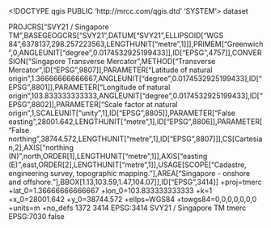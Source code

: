 <!DOCTYPE qgis PUBLIC 'http://mrcc.com/qgis.dtd' 'SYSTEM'>
<qgis version="3.38.1-Grenoble">
  <identifier></identifier>
  <parentidentifier></parentidentifier>
  <language></language>
  <type>dataset</type>
  <title></title>
  <abstract></abstract>
  <links/>
  <dates/>
  <fees></fees>
  <encoding></encoding>
  <crs>
    <spatialrefsys nativeFormat="Wkt">
      <wkt>PROJCRS["SVY21 / Singapore TM",BASEGEOGCRS["SVY21",DATUM["SVY21",ELLIPSOID["WGS 84",6378137,298.257223563,LENGTHUNIT["metre",1]]],PRIMEM["Greenwich",0,ANGLEUNIT["degree",0.0174532925199433]],ID["EPSG",4757]],CONVERSION["Singapore Transverse Mercator",METHOD["Transverse Mercator",ID["EPSG",9807]],PARAMETER["Latitude of natural origin",1.36666666666667,ANGLEUNIT["degree",0.0174532925199433],ID["EPSG",8801]],PARAMETER["Longitude of natural origin",103.833333333333,ANGLEUNIT["degree",0.0174532925199433],ID["EPSG",8802]],PARAMETER["Scale factor at natural origin",1,SCALEUNIT["unity",1],ID["EPSG",8805]],PARAMETER["False easting",28001.642,LENGTHUNIT["metre",1],ID["EPSG",8806]],PARAMETER["False northing",38744.572,LENGTHUNIT["metre",1],ID["EPSG",8807]]],CS[Cartesian,2],AXIS["northing (N)",north,ORDER[1],LENGTHUNIT["metre",1]],AXIS["easting (E)",east,ORDER[2],LENGTHUNIT["metre",1]],USAGE[SCOPE["Cadastre, engineering survey, topographic mapping."],AREA["Singapore - onshore and offshore."],BBOX[1.13,103.59,1.47,104.07]],ID["EPSG",3414]]</wkt>
      <proj4>+proj=tmerc +lat_0=1.36666666666667 +lon_0=103.833333333333 +k=1 +x_0=28001.642 +y_0=38744.572 +ellps=WGS84 +towgs84=0,0,0,0,0,0,0 +units=m +no_defs</proj4>
      <srsid>1372</srsid>
      <srid>3414</srid>
      <authid>EPSG:3414</authid>
      <description>SVY21 / Singapore TM</description>
      <projectionacronym>tmerc</projectionacronym>
      <ellipsoidacronym>EPSG:7030</ellipsoidacronym>
      <geographicflag>false</geographicflag>
    </spatialrefsys>
  </crs>
  <extent/>
</qgis>

